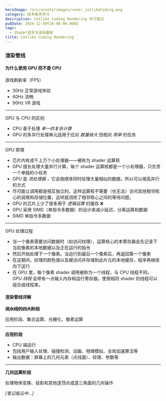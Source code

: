 ```yaml
---
heroImage: /src/assets/images/cover_catlikeCoding.png
category: 技术美术学习
description: Catlike Coding Rendering 学习笔记
pubDate: 2024-12-09T16:00:00.000Z
tags:
  - Shader语言与渲染基础
title: Catlike Coding Rendering
---
```


### 渲染管线

#### 为什么使用 GPU 而不是 CPU

游戏刷新率（FPS）

- 30Hz 正常游戏体验
- 60Hz 流畅
- 90Hz VR 游戏

---

GPU 与 CPU 的区别

- CPU 善于处理 _单一的复杂计算_
- GPU 的多并行处理单元适用于应对 _数量级大_ 但相对 _简单_ 的任务

---

GPU 原理

- 芯片内有成千上万个小处理器——被称为 shader 运算核
- GPU 擅长处理大量并行计算，每个 shader 运算核都是一个小处理器，只负责一个单独的小任务
- GPU 是 _流处理器_ ，它会按顺序同时处理大量相似的数据，所以可以用高并行的方式
- 尽可能让调用都是相互独立的，这样运算核不需要（也无法）访问其他相邻核心的调用和存储位置，这样就消除了相邻核心之间的等待问题。
- GPU 的芯片上少了很多用于 _逻辑运算_ 的缓存 ❌
- GPU 采用 SIMD（单指令多数据）的设计来减小延迟，分离运算和数据
- SIMD 单指令多数据

---

GPU 处理过程

- 当一个像素需要访问数据时（如访问纹理），运算核心的本寄存器会先记录下当前像素的本地数据以及正在运行的指令
- 然后开始处理下一个像素。当运行到最后一个像素后，再返回第一个像素
- 在这期间，纹理的颜色值以及被访问并存储到此片元的本地缓存，程序再继续向下运行
- 在 GPU 里，每个像素 shader 调用被称为一个线程，与 CPU 线程不同， _GPU 线程_ 会带有一点输入内存和运行寄存器。使用相同 shader 的线程可以组合成线程束。

#### 渲染管线详解

**~~流水线的四大阶段~~**

应用阶段、集合运算、光栅化、像素运算

---

**应用阶段**

- CPU 端运行
- 包括用户输入处理、碰撞检测、动画、物理模拟、全局加速算法等
- 输出数据：屏幕上的几何元素（点线面）、纹理、参数等

---

**几何运算阶段**

处理物体变换、投影和其他逐顶点或逐三角面的几何操作

_[笔记版云中...]_
